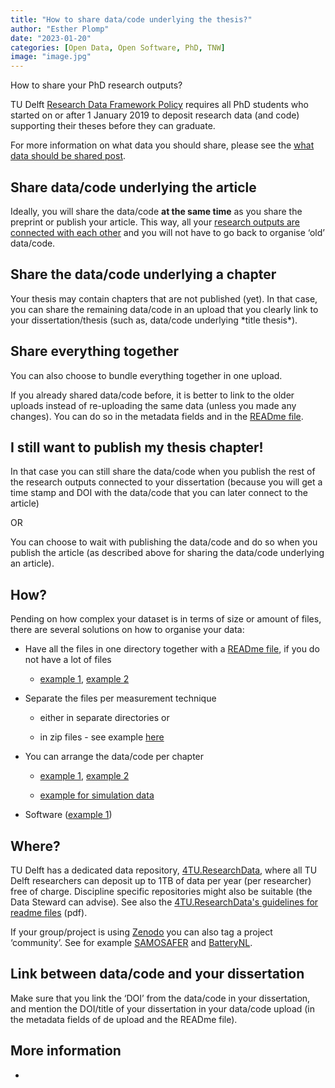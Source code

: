 ```yaml
---
title: "How to share data/code underlying the thesis?"
author: "Esther Plomp"
date: "2023-01-20"
categories: [Open Data, Open Software, PhD, TNW]
image: "image.jpg"
---
```


How to share your PhD research outputs?

TU Delft [Research Data Framework Policy](https://doi.org/10.5281/zenodo.2573159) requires all PhD students who started on or after 1 January 2019 to deposit research data (and code) supporting their theses before they can graduate.

For more information on what data you should share, please see the [what data should be shared post](https://estherplomp.github.io/TNW-OS-support/posts/data-sharing-what/).

## Share data/code underlying the article

Ideally, you will share the data/code **at the same time** as you share the preprint or publish your article. This way, all your [research outputs are connected with each other](https://the-turing-way.netlify.app/communication/citable/citable-linking.html) and you will not have to go back to organise 'old' data/code.

## Share the data/code underlying a chapter

Your thesis may contain chapters that are not published (yet). In that case, you can share the remaining data/code in an upload that you clearly link to your dissertation/thesis (such as, data/code underlying \*title thesis\*).

## Share everything together

You can also choose to bundle everything together in one upload.

If you already shared data/code before, it is better to link to the older uploads instead of re-uploading the same data (unless you made any changes). You can do so in the metadata fields and in the [READme file](https://estherplomp.github.io/TNW-OS-support/posts/readme/).

## I still want to publish my thesis chapter!

In that case you can still share the data/code when you publish the rest of the research outputs connected to your dissertation (because you will get a time stamp and DOI with the data/code that you can later connect to the article)

OR

You can choose to wait with publishing the data/code and do so when you publish the article (as described above for sharing the data/code underlying an article).

## How?

Pending on how complex your dataset is in terms of size or amount of files, there are several solutions on how to organise your data:

-   Have all the files in one directory together with a [READme file](https://estherplomp.github.io/TNW-OS-support/posts/readme/), if you do not have a lot of files

    -   [example 1](https://doi.org/10.4121/13395482.v1), [example 2](https://doi.org/10.4121/uuid:875f0bfd-c047-480c-8a3f-6322a33b3f9a)

-   Separate the files per measurement technique

    -   either in separate directories or

    -   in zip files - see example [here](https://doi.org/10.4121/13200464.v2)

-   You can arrange the data/code per chapter

    -   [example 1](https://doi.org/10.4121/uuid:81a65517-5b07-4753-9cbc-c566e6640488), [example 2](https://doi.org/10.4121/uuid:44a6b4eb-c4b6-4199-b023-39a97ab0eae8)

    -   [example for simulation data](https://doi.org/10.4121/18996992.v1)

-   Software ([example 1](https://doi.org/10.4121/13066028.v1))

## Where?

TU Delft has a dedicated data repository, [4TU.ResearchData](https://data.4tu.nl/info/en/), where all TU Delft researchers can deposit up to 1TB of data per year (per researcher) free of charge. Discipline specific repositories might also be suitable (the Data Steward can advise). See also the [4TU.ResearchData\'s guidelines for readme files](https://researchdata.4tu.nl/fileadmin/user_upload/Documenten/Guidelines_for_creating_a_README_file.pdf) (pdf).

If your group/project is using [Zenodo](https://zenodo.org/) you can also tag a project 'community'. See for example [SAMOSAFER](https://zenodo.org/communities/samosafer) and [BatteryNL](https://zenodo.org/communities/batterynl/).

## Link between data/code and your dissertation

Make sure that you link the 'DOI' from the data/code in your dissertation, and mention the DOI/title of your dissertation in your data/code upload (in the metadata fields of de upload and the READme file).

## More information

-   
